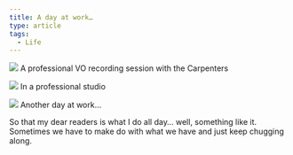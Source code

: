 ```yaml
---
title: A day at work…
type: article
tags:
  - Life
---
```


![](http://www.tjdraper.com/myblogpics/bennett-vo.jpg)
A professional VO recording session with the Carpenters

![](http://www.tjdraper.com/myblogpics/logan-vo.jpg)
In a professional studio

![](http://www.tjdraper.com/myblogpics/peyton-vo.jpg)
Another day at work…

So that my dear readers is what I do all day… well, something like it. Sometimes we have to make do with what we have and just keep chugging along.
